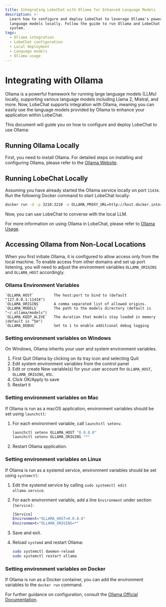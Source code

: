 ```yaml
---
title: Integrating LobeChat with Ollama for Enhanced Language Models
description: >-
  Learn how to configure and deploy LobeChat to leverage Ollama's powerful
  language models locally. Follow the guide to run Ollama and LobeChat on your
  system.
tags:
  - Ollama integration
  - LobeChat configuration
  - Local deployment
  - Language models
  - Ollama usage
---
```


# Integrating with Ollama

Ollama is a powerful framework for running large language models (LLMs) locally, supporting various language models including Llama 2, Mistral, and more. Now, LobeChat supports integration with Ollama, meaning you can easily use the language models provided by Ollama to enhance your application within LobeChat.

This document will guide you on how to configure and deploy LobeChat to use Ollama:

## Running Ollama Locally

First, you need to install Ollama. For detailed steps on installing and configuring Ollama, please refer to the [Ollama Website](https://ollama.com).

## Running LobeChat Locally

Assuming you have already started the Ollama service locally on port `11434`. Run the following Docker command to start LobeChat locally:

```bash
docker run -d -p 3210:3210 -e OLLAMA_PROXY_URL=http://host.docker.internal:11434/v1 lobehub/lobe-chat
```

Now, you can use LobeChat to converse with the local LLM.

For more information on using Ollama in LobeChat, please refer to [Ollama Usage](/docs/usage/providers/ollama).

## Accessing Ollama from Non-Local Locations

When you first initiate Ollama, it is configured to allow access only from the local machine. To enable access from other domains and set up port listening, you will need to adjust the environment variables `OLLAMA_ORIGINS` and `OLLAMA_HOST` accordingly.

### Ollama Environment Variables

    `OLLAMA_HOST`         The host:port to bind to (default "127.0.0.1:11434")
    `OLLAMA_ORIGINS`      A comma separated list of allowed origins.
    `OLLAMA_MODELS`       The path to the models directory (default is "~/.ollama/models")
    `OLLAMA_KEEP_ALIVE`   The duration that models stay loaded in memory (default is "5m")
    `OLLAMA_DEBUG`        Set to 1 to enable additional debug logging

### Setting environment variables on Windows

On Windows, Ollama inherits your user and system environment variables.

1. First Quit Ollama by clicking on its tray icon and selecting Quit
2. Edit system environment variables from the control panel
3. Edit or create New variable(s) for your user account for `OLLAMA_HOST`, `OLLAMA_ORIGINS`, etc.
4. Click OK/Apply to save
5. Restart it

### Setting environment variables on Mac

If Ollama is run as a macOS application, environment variables should be set using `launchctl`:

1. For each environment variable, call `launchctl setenv`.

    ```bash
    launchctl setenv OLLAMA_HOST "0.0.0.0"
    launchctl setenv OLLAMA_ORIGINS "*"
    ```

2. Restart Ollama application.


### Setting environment variables on Linux

If Ollama is run as a systemd service, environment variables should be set using `systemctl`:

1. Edit the systemd service by calling `sudo systemctl edit ollama.service`.
2. For each environment variable, add a line `Environment` under section `[Service]`:

    ```bash
    [Service]
    Environment="OLLAMA_HOST=0.0.0.0"
    Environment="OLLAMA_ORIGINS=*"
    ```

3. Save and exit.
4. Reload `systemd` and restart Ollama:

    ```bash
    sudo systemctl daemon-reload
    sudo systemctl restart ollama
    ```

### Setting environment variables on Docker

If Ollama is run as a Docker container, you can add the environment variables to the `docker run` command.

For further guidance on configuration, consult the [Ollama Official Documentation](https://github.com/ollama/ollama/blob/main/docs/faq.md#how-do-i-configure-ollama-server).
